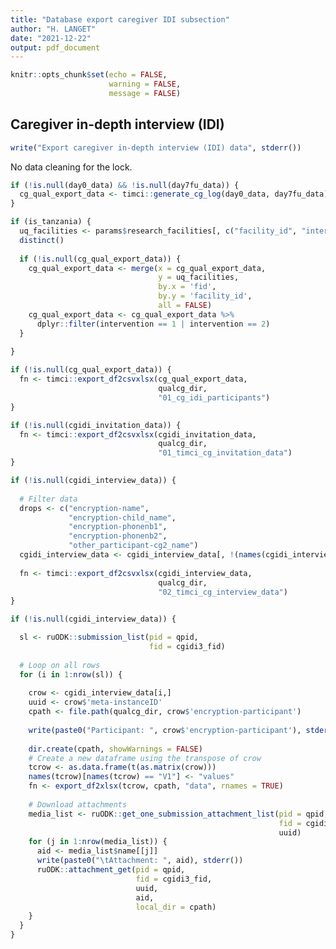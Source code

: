 ```yaml
---
title: "Database export caregiver IDI subsection"
author: "H. LANGET"
date: "2021-12-22"
output: pdf_document
---
```


```r
knitr::opts_chunk$set(echo = FALSE,
                      warning = FALSE,
                      message = FALSE)
```

## Caregiver in-depth interview (IDI)

```r
write("Export caregiver in-depth interview (IDI) data", stderr())
```

No data cleaning for the lock.

```r
if (!is.null(day0_data) && !is.null(day7fu_data)) {
  cg_qual_export_data <- timci::generate_cg_log(day0_data, day7fu_data)
}
```

```r
if (is_tanzania) {
  uq_facilities <- params$research_facilities[, c("facility_id", "intervention")] %>%
  distinct()
  
  if (!is.null(cg_qual_export_data)) {
    cg_qual_export_data <- merge(x = cg_qual_export_data,
                                 y = uq_facilities,
                                 by.x = 'fid',
                                 by.y = 'facility_id',
                                 all = FALSE)
    cg_qual_export_data <- cg_qual_export_data %>% 
      dplyr::filter(intervention == 1 | intervention == 2)
  }
  
}
```

```r
if (!is.null(cg_qual_export_data)) {
  fn <- timci::export_df2csvxlsx(cg_qual_export_data,
                                 qualcg_dir,
                                 "01_cg_idi_participants")
}
```

```r
if (!is.null(cgidi_invitation_data)) {
  fn <- timci::export_df2csvxlsx(cgidi_invitation_data,
                                 qualcg_dir,
                                 "01_timci_cg_invitation_data")
}
```

```r
if (!is.null(cgidi_interview_data)) {
  
  # Filter data
  drops <- c("encryption-name",
             "encryption-child_name",
             "encryption-phonenb1",
             "encryption-phonenb2",
             "other_participant-cg2_name")
  cgidi_interview_data <- cgidi_interview_data[, !(names(cgidi_interview_data) %in% drops)]
  
  fn <- timci::export_df2csvxlsx(cgidi_interview_data,
                                 qualcg_dir,
                                 "02_timci_cg_interview_data")
}
```

```r
if (!is.null(cgidi_interview_data)) {

  sl <- ruODK::submission_list(pid = qpid,
                               fid = cgidi3_fid)
  
  # Loop on all rows
  for (i in 1:nrow(sl)) {
    
    crow <- cgidi_interview_data[i,]
    uuid <- crow$'meta-instanceID'
    cpath <- file.path(qualcg_dir, crow$'encryption-participant')
    
    write(paste0("Participant: ", crow$'encryption-participant'), stderr())
    
    dir.create(cpath, showWarnings = FALSE)
    # Create a new dataframe using the transpose of crow
    tcrow <- as.data.frame(t(as.matrix(crow)))
    names(tcrow)[names(tcrow) == "V1"] <- "values"
    fn <- export_df2xlsx(tcrow, cpath, "data", rnames = TRUE)
    
    # Download attachments
    media_list <- ruODK::get_one_submission_attachment_list(pid = qpid,
                                                            fid = cgidi3_fid,
                                                            uuid)
    for (j in 1:nrow(media_list)) {
      aid <- media_list$name[[j]]
      write(paste0("\tAttachment: ", aid), stderr())
      ruODK::attachment_get(pid = qpid,
                            fid = cgidi3_fid,
                            uuid, 
                            aid,
                            local_dir = cpath)
    }
  }
}
```
